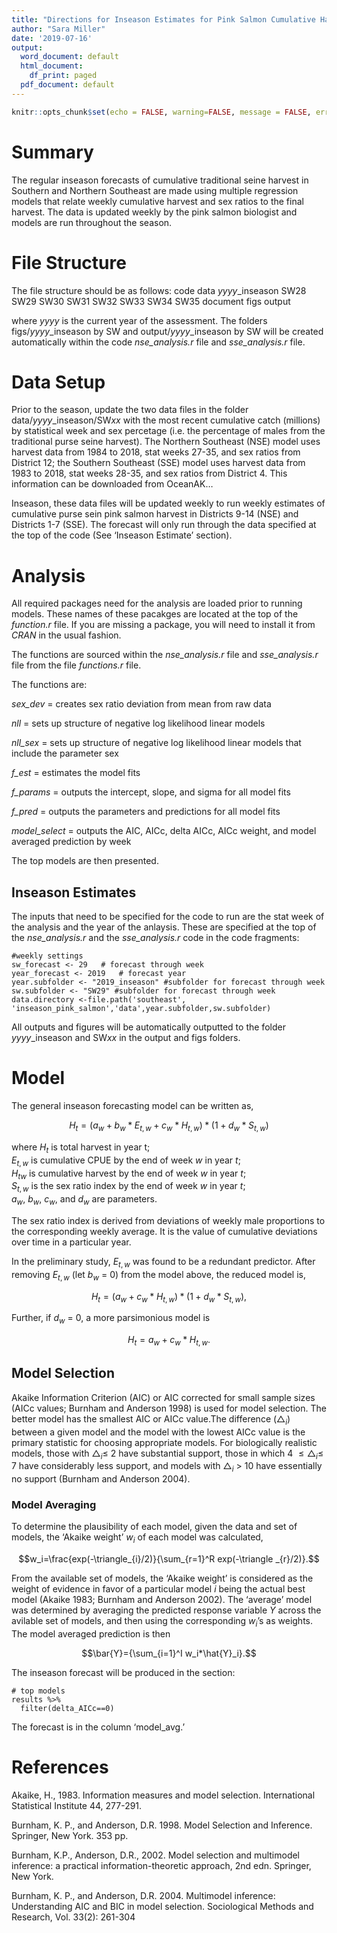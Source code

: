 ```yaml
---
title: "Directions for Inseason Estimates for Pink Salmon Cumulative Harvest in Southeast Alaska"
author: "Sara Miller"
date: '2019-07-16'
output:
  word_document: default
  html_document:
    df_print: paged
  pdf_document: default
---
```

```r
knitr::opts_chunk$set(echo = FALSE, warning=FALSE, message = FALSE, error=FALSE)
```
# Summary
The regular inseason forecasts of cumulative traditional seine harvest in Southern and Northern Southeast are made using multiple regression models that relate weekly cumulative harvest and sex ratios to the final harvest. The data is updated weekly by the pink salmon biologist and models are run throughout the season. 

# File Structure
The file structure should be as follows:
code
data
  *yyyy*_inseason
      SW28
      SW29
      SW30
      SW31
      SW32
      SW33
      SW34
      SW35
document
figs 
output
  
where *yyyy* is the current year of the assessment. The folders figs/*yyyy*_inseason by SW and output/*yyyy*_inseason by SW will be created automatically within the code *nse_analysis.r* file and *sse_analysis.r* file.

# Data Setup
Prior to the season, update the two data files in the folder data/*yyyy*_inseason/SW*xx* with the most recent cumulative catch (millions) by statistical week and sex percetage (i.e. the percentage of males from the traditional purse seine harvest). The Northern Southeast (NSE) model uses harvest data from 1984 to 2018, stat weeks 27-35, and sex ratios from District 12; the Southern Southeast (SSE) model uses harvest data from 1983 to 2018, stat weeks 28-35, and sex ratios from District 4. This information can be downloaded from OceanAK...

Inseason, these data files will be updated weekly to run weekly estimates of cumulative purse sein pink salmon harvest in Districts 9-14 (NSE) and Districts 1-7 (SSE). The forecast will only run through the data specified at the top of the code (See 'Inseason Estimate' section).
  
# Analysis
All required packages need for the analysis are loaded prior to running models.
These names of these pacakges are located at the top of the *function.r* file.
If you are missing a package, you will need to install it from *CRAN* in the usual fashion.

The functions are sourced within the *nse_analysis.r* file and *sse_analysis.r* file from the file *functions.r* file.

The functions are:

*sex_dev* = creates sex ratio deviation from mean from raw data

*nll* = sets up structure of negative log likelihood linear models 

*nll_sex* = sets up structure of negative log likelihood linear models that include the parameter sex

*f_est* = estimates the model fits

*f_params* = outputs the intercept, slope, and sigma for all model fits

*f_pred* = outputs the parameters and predictions for all model fits 

*model_select* = outputs the AIC, AICc, delta AICc, AICc weight, and model averaged prediction by week

The top models are then presented.

## Inseason Estimates
The inputs that need to be specified for the code to run are the stat week of the analysis and the year of the anlaysis. These are specified at the top of the *nse_analysis.r* and the *sse_analysis.r* code in the code fragments:

```
#weekly settings
sw_forecast <- 29   # forecast through week
year_forecast <- 2019   # forecast year
year.subfolder <- "2019_inseason" #subfolder for forecast through week
sw.subfolder <- "SW29" #subfolder for forecast through week
data.directory <-file.path('southeast', 'inseason_pink_salmon','data',year.subfolder,sw.subfolder)

```
All outputs and figures will be automatically outputted to the folder *yyyy*_inseason and SW*xx* in the output and figs folders.

# Model
The general inseason forecasting model can be written as,

$$H_t = (a_w + b_w* E_{t,w} + c_w*H_{t,w})*(1 + d_w* S_{t,w})$$

where $H_t$ is total harvest in year t;  
$E_{t,w}$ is cumulative CPUE by the end of week $w$ in year $t$;  
$H_{tw}$ is cumulative harvest by the end of week $w$ in year $t$;  
$S_{t,w}$ is the sex ratio index by the end of week $w$ in year $t$;  
$a_w$, $b_w$, $c_w$, and $d_w$ are parameters.

The sex ratio index is derived from deviations of weekly male proportions to the corresponding weekly average. It is the value of cumulative deviations over time in a particular year.  

In the preliminary study, $E_{t,w}$ was found to be a redundant predictor. After removing $E_{t,w}$ (let $b_w$ = 0) from the model above, the reduced model is,

$$H_t = (a_w + c_w*H_{t,w})*(1 + d_w* S_{t,w}),$$

Further, if $d_w$ = 0, a more parsimonious model is

$$H_t = a_w + c_w*H_{t,w}.$$

## Model Selection
Akaike Information Criterion (AIC) or AIC corrected for small sample sizes (AICc values; Burnham and Anderson 1998) is used for model selection. The better model has the smallest AIC or AICc value.The difference ($\triangle_i$) between a given model and the model with the lowest AICc value is the primary statistic for choosing appropriate models. For biologically realistic models, those with $\triangle_i\leq$ 2 have substantial support, those in which 4 $\leq\triangle_i\leq$ 7 have considerably less support, and models with $\triangle_i$ > 10 have essentially no support (Burnham and Anderson 2004). 

### Model Averaging
To determine the plausibility of each model, given the data and set of models, the 'Akaike weight' $w_i$ of each model was calculated, 

$$w_i=\frac{exp(-\triangle_{i}/2)}{\sum_{r=1}^R exp(-\triangle _{r}/2)}.$$

From the available set of models, the 'Akaike weight' is considered as the weight of evidence in favor of a particular model *i* being the actual best model (Akaike 1983; Burnham and Anderson 2002). The ‘average’ model was determined by averaging the predicted response variable $Y$ across the avilable set of models, and then using the corresponding $w_i$’s as weights. The model averaged prediction is then 

$$\bar{Y}={\sum_{i=1}^I w_i*\hat{Y}_i}.$$

The inseason forecast will be produced in the section:
```
# top models
results %>% 
  filter(delta_AICc==0)
```
The forecast is in the column 'model_avg.'

# References
Akaike, H., 1983. Information measures and model selection.  International Statistical Institute 44, 277-291.

Burnham, K. P., and Anderson, D.R. 1998. Model Selection and Inference. Springer, New York. 353 pp.

Burnham, K.P., Anderson, D.R., 2002. Model selection and multimodel inference: a practical information-theoretic approach, 2nd edn. Springer, New York. 

Burnham, K. P., and Anderson, D.R. 2004. Multimodel inference: Understanding AIC and BIC in model selection. Sociological Methods and Research, Vol. 33(2): 261-304